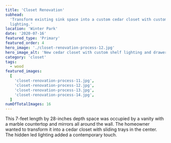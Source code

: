 ```yaml
---
title: 'Closet Renovation'
subhead:
  'Transform existing sink space into a custom cedar closet with custom
  lighting.'
location: 'Winter Park'
date: '2020-07-16'
featured_type: 'Primary'
featured_order: 4
hero_image: './closet-renovation-process-12.jpg'
hero_image_alt: 'New cedar closet with custom shelf lighting and drawers'
category: 'closet'
tags:
  - wood
featured_images:
  [
    'closet-renovation-process-11.jpg',
    'closet-renovation-process-12.jpg',
    'closet-renovation-process-13.jpg',
    'closet-renovation-process-14.jpg',
  ]
numOfTotalImages: 16
---
```


This 7-feet length by 28-inches depth space was occupied by a vanity with a
marble countertop and mirrors all around the wall. The homeowner wanted to
transform it into a cedar closet with sliding trays in the center. The hidden
led lighting added a contemporary touch.
